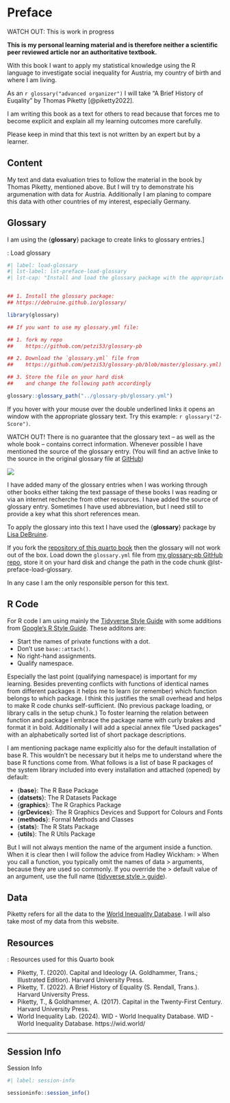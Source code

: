 # Preface {.unnumbered}


::: my-watch-out
::: my-watch-out-header
WATCH OUT: This is work in progress 
:::

::: my-watch-out-container

**This is my personal learning material and is therefore neither a scientific peer reviewed article nor an authoritative textbook.**

With this book I want to apply my statistical knowledge using the R language to investigate social inequality for Austria, my country of birth and where I am living.

As an `r glossary("advanced organizer")` I will take "A Brief History of Euqality" by Thomas Piketty [@piketty2022].

I am writing this book as a text for others to read because that forces me to become explicit and explain all my learning outcomes more carefully.

Please keep in mind that this text is not written by an expert but by a learner.
:::
:::


## Content {.unnumbered}


My text and data evaluation tries to follow the material in the book by Thomas Piketty, mentioned above. But I will try to demonstrate his argumenation with data for Austria. Additionally I am planing to compare this data with other countries of my interest, especially Germany.


## Glossary {.unnumbered}


I am using the {**glossary**} package to create links to glossary
entries.\]

::: my-r-code
::: my-r-code-header
::: {#cnj-load-glossary}
: Load glossary
:::
:::

::: my-r-code-container


```r
#| label: load-glossary
#| lst-label: lst-preface-load-glossary
#| lst-cap: "Install and load the glossary package with the appropriate glossary.yml file"


## 1. Install the glossary package:
## https://debruine.github.io/glossary/

library(glossary)

## If you want to use my glossary.yml file:

## 1. fork my repo
##    https://github.com/petzi53/glossary-pb

## 2. Download the `glossary.yml` file from
##    https://github.com/petzi53/glossary-pb/blob/master/glossary.yml)

## 3. Store the file on your hard disk
##    and change the following path accordingly

glossary::glossary_path("../glossary-pb/glossary.yml")

```


:::
:::

If you hover with your mouse over the double underlined links it opens
an window with the appropriate glossary text. Try this example: `r glossary("Z-Score")`.

::: my-watch-out
::: my-watch-out-header
WATCH OUT! There is no guarantee that the glossary text -- as well as the whole book -- contains correct information. Whenever possible I have mentioned the source of the glossary entry. (You will find an active linke to the source in the original glossary file at [GitHub](https://github.com/petzi53/glossary-pb/blob/master/glossary.yml))
:::

::: my-watch-out-container
::: {layout="[10, 30]" layout-valign="center"}
![](https://debruine.github.io/glossary/logo.png)

I have added many of the glossary entries when I was working through
other books either taking the text passage of these books I was reading
or via an internet recherche from other resources. I have added the
source of glossary entry. Sometimes I have used abbreviation, but I need
still to provide a key what this short references mean.
:::

To apply the glossary into this text I have used the {**glossary**} package by [Lisa DeBruine](https://debruine.github.io/glossary/index.html).
:::
:::

If you fork the [repository of this quarto
book](https://github.com/petzi53/inequality-austria) then the glossary will not
work out of the box. Load down the `glossary.yml` file from [my
glossary-pb GitHub
repo](https://github.com/petzi53/glossary-pb/blob/master/glossary.yml),
store it on your hard disk and change the path in the code chunk
@lst-preface-load-glossary.

In any case I am the only responsible person for this text.

## R Code {.unnumbered}


For R code I am using mainly the [Tidyverse Style
Guide](https://style.tidyverse.org/) with some additions from [Google’s R Style
Guide](https://google.github.io/styleguide/Rguide.html). These additons are:

-   Start the names of private functions with a dot.
-   Don't use `base::attach()`.
-   No right-hand assignments.
-   Qualify namespace. 

Especially the last point (qualifying namespace) is important for my
learning. Besides preventing conflicts with functions of identical names
from different packages it helps me to learn (or remember) which function
belongs to which package. I think this justifies the small overhead and
helps to make R code chunks self-sufficient. (No previous package
loading, or library calls in the setup chunk.) To foster learning the
relation between function and package I embrace the package name with
curly brakes and format it in bold. Additionally I will add a special annex file "Used packages" with an alphabetically sorted list of short package descriptions.


I am mentioning package name explicitly also for the default installation of base R. This wouldn't be necessary but it helps me to understand where the base R functions come from. What follows is a list of base R packages of the system library included into every installation and attached (opened) by
default:

-   {**base**}: The R Base Package
-   {**datsets**}: The R Datasets Package
-   {**graphics**}: The R Graphics Package
-   {**grDevices**}: The R Graphics Devices and Support for Colours and Fonts
-   {**methods**}: Formal Methods and Classes
-   {**stats**}: The R Stats Package
-   {**utils**}: The R Utils Package
 
 But I will not always mention the name of the argument inside a function. When it is clear then I will follow the advice from Hadley Wickham:
> When you call a function, you typically omit the names of data
> arguments, because they are used so commonly. If you override the
> default value of an argument, use the full name ([tidyverse style
> guide](https://style.tidyverse.org/syntax.html)).

## Data {.unnumbered}


Piketty refers for all the data to the [World Inequality Database](https://wid.world/). I will also take most of my data from this website.

## Resources {.unnumbered}


::: {.my-resource}
::: {.my-resource-header}
:::::: {#lem-index-book-resources}
: Resources used for this Quarto book
::::::
:::

::: {.my-resource-container}

- Piketty, T. (2020). Capital and Ideology (A. Goldhammer, Trans.; Illustrated Edition). Harvard University Press.
- Piketty, T. (2022). A Brief History of Equality (S. Rendall, Trans.). Harvard University Press.
- Piketty, T., & Goldhammer, A. (2017). Capital in the Twenty-First Century. Harvard University Press.
- World Inequality Lab. (2024). WID - World Inequality Database. WID - World Inequality Database. https://wid.world/


:::
:::

------------------------------------------------------------------------

## Session Info {.unnumbered}

::: my-r-code
::: my-r-code-header
Session Info
:::

::: my-r-code-container
```r
#| label: session-info

sessioninfo::session_info()
```
:::
:::

